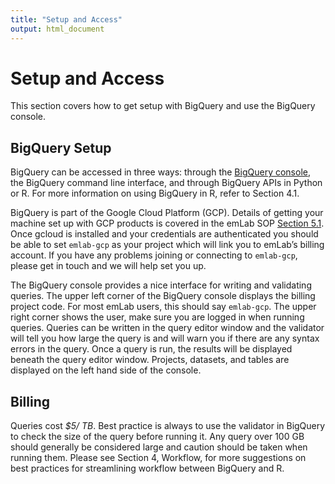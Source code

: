 ```yaml
---
title: "Setup and Access"
output: html_document
---
```


# Setup and Access

This section covers how to get setup with BigQuery and use the BigQuery console.  

## BigQuery Setup

BigQuery can be accessed in three ways: through the [BigQuery console](https://console.cloud.google.com/), the BigQuery command line interface, and through BigQuery APIs in Python or R. For more information on using BigQuery in R, refer to Section 4.1. 

BigQuery is part of the Google Cloud Platform (GCP). Details of getting your machine set up with GCP products is covered in the emLab SOP [Section 5.1](https://emlab-ucsb.github.io/SOP/5-1-google-cloud-platform.html). Once gcloud is installed and your credentials are authenticated you should be able to set `emlab-gcp` as your project which will link you to emLab’s billing account. If you have any problems joining or connecting to `emlab-gcp`, please get in touch and we will help set you up. 

The BigQuery console provides a nice interface for writing and validating queries. The upper left corner of the BigQuery console displays the billing project code. For most emLab users, this should say `emlab-gcp`. The upper right corner shows the user, make sure you are logged in when running queries. Queries can be written in the query editor window and the validator will tell you how large the query is and will warn you if there are any syntax errors in the query. Once a query is run, the results will be displayed beneath the query editor window. Projects, datasets, and tables are displayed on the left hand side of the console. 



## Billing

Queries cost *$5/ TB*. Best practice is always to use the validator in BigQuery to check the size of the query before running it. Any query over 100 GB should generally be considered large and caution should be taken when running them. Please see Section 4, Workflow, for more suggestions on best practices for streamlining workflow between BigQuery and R. 

